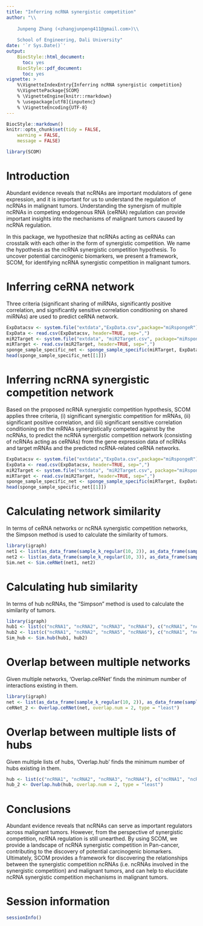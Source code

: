 ```yaml
---
title: "Inferring ncRNA synergistic competition" 
author: "\\
    
    Junpeng Zhang (<zhangjunpeng411@gmail.com>)\\
    
    School of Engineering, Dali University"
date: '`r Sys.Date()`'
output:
    BiocStyle::html_document:
      toc: yes
    BiocStyle::pdf_document:
      toc: yes
vignette: >
    %\VignetteIndexEntry{Inferring ncRNA synergistic competition} 
    %\VignettePackage{SCOM} 
    % \VignetteEngine{knitr::rmarkdown} 
    % \usepackage[utf8]{inputenc} 
    % \VignetteEncoding{UTF-8}
---
```


```r
BiocStyle::markdown()
knitr::opts_chunk$set(tidy = FALSE,
    warning = FALSE,
    message = FALSE)
```

```r
library(SCOM)
```


# Introduction

Abundant evidence reveals that ncRNAs are important modulators of gene expression, and it is important for us to understand the regulation of ncRNAs in malignant tumors. Understanding the synergism of multiple ncRNAs in competing endogenous RNA (ceRNA) regulation can provide important insights into the mechanisms of malignant tumors caused by ncRNA regulation. 

In this package, we hypothesize that ncRNAs acting as ceRNAs can crosstalk with each other in the form of synergistic competition. We name the hypothesis as the ncRNA synergistic competition hypothesis. To uncover potential carcinogenic biomarkers, we present a framework, SCOM, for identifying ncRNA synergistic competition in malignant tumors.
    
# Inferring ceRNA network

Three criteria (significant sharing of miRNAs, significantly positive correlation, and significantly sensitive correlation conditioning on shared miRNAs) are used to predict ceRNA network. 

```r
ExpDatacsv <- system.file("extdata","ExpData.csv",package="miRspongeR")
ExpData <- read.csv(ExpDatacsv, header=TRUE, sep=",")
miR2Target <- system.file("extdata", "miR2Target.csv", package="miRspongeR")
miRTarget <- read.csv(miR2Target, header=TRUE, sep=",")
sponge_sample_specific_net <- sponge_sample_specific(miRTarget, ExpData, senscorcutoff = 0.1, method = "sppc")
head(sponge_sample_specific_net[[1]])
```

# Inferring ncRNA synergistic competition network

Based on the proposed ncRNA synergistic competition hypothesis, SCOM applies three criteria, (i) significant synergistic competition for mRNAs, (ii) significant positive correlation, and (iii) significant sensitive correlation conditioning on the mRNAs synergistically competed against by the ncRNAs, to predict the ncRNA synergistic competition network (consisting of ncRNAs acting as ceRNAs) from the gene expression data of ncRNAs and target mRNAs and the predicted ncRNA-related ceRNA networks.

```r
ExpDatacsv <- system.file("extdata","ExpData.csv",package="miRspongeR")
ExpData <- read.csv(ExpDatacsv, header=TRUE, sep=",")
miR2Target <- system.file("extdata", "miR2Target.csv", package="miRspongeR")
miRTarget <- read.csv(miR2Target, header=TRUE, sep=",")
sponge_sample_specific_net <- sponge_sample_specific(miRTarget, ExpData, senscorcutoff = 0.1, method = "sppc")
head(sponge_sample_specific_net[[1]])
```

# Calculating network similarity

In terms of ceRNA networks or ncRNA synergistic competition networks, the Simpson method is used to calculate the similarity of tumors. 

```r
library(igraph) 
net1 <- list(as_data_frame(sample_k_regular(10, 2)), as_data_frame(sample_k_regular(10, 2))) 
net2 <- list(as_data_frame(sample_k_regular(10, 3)), as_data_frame(sample_k_regular(10, 3))) 
Sim.net <- Sim.ceRNet(net1, net2)
```

# Calculating hub similarity

In terms of hub ncRNAs, the "Simpson" method is used to calculate the similarity of tumors. 
```r
library(igraph) 
hub1 <- list(c("ncRNA1", "ncRNA2", "ncRNA3", "ncRNA4"), c("ncRNA1", "ncRNA2", "ncRNA4", "ncRNA5")) 
hub2 <- list(c("ncRNA1", "ncRNA2", "ncRNA5", "ncRNA6"), c("ncRNA1", "ncRNA3", "ncRNA4", "ncRNA6"))
Sim_hub <- Sim.hub(hub1, hub2)
```


# Overlap between multiple networks

Given multiple networks, 'Overlap.ceRNet' finds the minimum number of interactions existing in them.

```r
library(igraph) 
net <- list(as_data_frame(sample_k_regular(10, 2)), as_data_frame(sample_k_regular(10, 3)), as_data_frame(sample_k_regular(10, 2)), as_data_frame(sample_k_regular(10, 3))) 
ceRNet_2 <- Overlap.ceRNet(net, overlap.num = 2, type = "least")
```

# Overlap between multiple lists of hubs

Given multiple lists of hubs, 'Overlap.hub' finds the minimum number of hubs existing in them.

```r
hub <- list(c("ncRNA1", "ncRNA2", "ncRNA3", "ncRNA4"), c("ncRNA1", "ncRNA2", "ncRNA4", "ncRNA5"), c("ncRNA1", "ncRNA2", "ncRNA5", "ncRNA6"), c("ncRNA1", "ncRNA3", "ncRNA4", "ncRNA6")) 
hub_2 <- Overlap.hub(hub, overlap.num = 2, type = "least")
```


# Conclusions

Abundant evidence reveals that ncRNAs can serve as important regulators across malignant tumors. However, from the perspective of synergistic competition, ncRNA regulation is still unearthed. By using SCOM, we provide a landscape of ncRNA synergistic competition in Pan-cancer, contributing to the discovery of potential carcinogenic biomarkers. Ultimately, SCOM provides a framework for discovering the relationships between the synergistic competition ncRNAs (i.e. ncRNAs involved in the synergistic competition) and malignant tumors, and can help to elucidate ncRNA synergistic competition mechanisms in malignant tumors.


# Session information
```r
sessionInfo()
```
